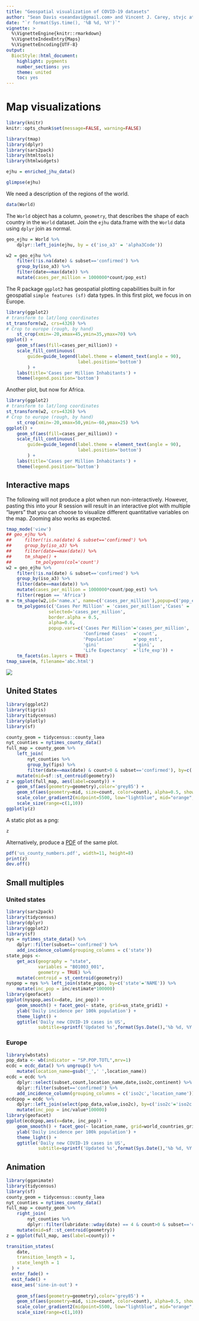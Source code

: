 ```yaml
---
title: "Geospatial visualization of COVID-19 datasets"
author: "Sean Davis <seandavi@gmail.com> and Vincent J. Carey, stvjc at channing.harvard.edu"
date: "`r format(Sys.time(), '%B %d, %Y')`"
vignette: >
  %\VignetteEngine{knitr::rmarkdown}
  %\VignetteIndexEntry{Maps}
  %\VignetteEncoding{UTF-8}
output:
  BiocStyle::html_document:
    highlight: pygments
    number_sections: yes
    theme: united
    toc: yes
---
```


# Map visualizations

```r
library(knitr)
knitr::opts_chunk$set(message=FALSE, warning=FALSE)
```

```r
library(tmap)
library(dplyr)
library(sars2pack)
library(htmltools)
library(htmlwidgets)
```


```r
ejhu = enriched_jhu_data()
```


```r
glimpse(ejhu)
```

We need a description of the regions of the world.

```r
data(World)
```

The `World` object has a column, `geometry`, that describes the shape of each country
in the `World` dataset. Join the `ejhu` data.frame with the `World` data using
`dplyr` join as normal.


```r
geo_ejhu = World %>%
    dplyr::left_join(ejhu, by = c('iso_a3' = 'alpha3Code'))
```

```r
w2 = geo_ejhu %>%
    filter(!is.na(date) & subset=='confirmed') %>%
    group_by(iso_a3) %>%
    filter(date==max(date)) %>%
    mutate(cases_per_million = 1000000*count/pop_est)
```

The R package `ggplot2` has geospatial plotting capabilities built in for
geospatial `simple features (sf)` data types. In this first plot, we focus
in on Europe.

```r
library(ggplot2)
# transform to lat/long coordinates
st_transform(w2, crs=4326) %>%
# Crop to europe (rough, by hand)
    st_crop(xmin=-20,xmax=45,ymin=35,ymax=70) %>%
ggplot() +
    geom_sf(aes(fill=cases_per_million)) +
    scale_fill_continuous(
        guide=guide_legend(label.theme = element_text(angle = 90),
                           label.position='bottom')
        ) + 
    labs(title='Cases per Million Inhabitants') +
    theme(legend.position='bottom')
```

Another plot, but now for Africa.

```r
library(ggplot2)
# transform to lat/long coordinates
st_transform(w2, crs=4326) %>%
# Crop to europe (rough, by hand)
    st_crop(xmin=-20,xmax=50,ymin=-60,ymax=25) %>%
ggplot() +
    geom_sf(aes(fill=cases_per_million)) +
    scale_fill_continuous(
        guide=guide_legend(label.theme = element_text(angle = 90),
                           label.position='bottom')
        ) + 
    labs(title='Cases per Million Inhabitants') +
    theme(legend.position='bottom')
```

## Interactive maps

The following will not produce a plot when run
non-interactively. However, pasting this into your R session will
result in an interactive plot with multiple "layers" that you can
choose to visualize different quantitative variables on the
map. Zooming also works as expected.

```r
tmap_mode('view')
## geo_ejhu %>%
##     filter(!is.na(date) & subset=='confirmed') %>%
##     group_by(iso_a3) %>%
##     filter(date==max(date)) %>%
##     tm_shape() +
##         tm_polygons(col='count')
w2 = geo_ejhu %>%
    filter(!is.na(date) & subset=='confirmed') %>%
    group_by(iso_a3) %>%
    filter(date==max(date)) %>%
    mutate(cases_per_million = 1000000*count/pop_est) %>%
    filter(region == 'Africa')
m = tm_shape(w2,id='name.x', name=c('cases_per_million'),popup=c('pop_est')) +
    tm_polygons(c('Cases Per Million' = 'cases_per_million','Cases' = 'count',"Well-being index"='well_being', 'GINI'='gini'),
                selected='cases_per_million',
                border.alpha = 0.5,
                alpha=0.6,
                popup.vars=c('Cases Per Million'='cases_per_million',
                             'Confirmed Cases'  ='count',
                             'Population'       ='pop_est',
                             'gini'             ='gini',
                             'Life Expectancy'  ='life_exp')) +
    tm_facets(as.layers = TRUE)
tmap_save(m, filename='abc.html')
```

![](images/tmap_world_screen_shot.png)


## United States

```r
library(ggplot2)
library(tigris)
library(tidycensus)
library(plotly)
library(sf)
```

```r
county_geom = tidycensus::county_laea
nyt_counties = nytimes_county_data()
full_map = county_geom %>%
    left_join(
        nyt_counties %>%
        group_by(fips) %>%
        filter(date==max(date) & count>0 & subset=='confirmed'), by=c('GEOID'='fips')) %>%
    mutate(mid=sf::st_centroid(geometry))
z = ggplot(full_map, aes(label=county)) +
    geom_sf(aes(geometry=geometry),color='grey85') +
    geom_sf(aes(geometry=mid, size=count, color=count), alpha=0.5, show.legend = "point") +
    scale_color_gradient2(midpoint=5500, low="lightblue", mid="orange",high="red", space ="Lab" ) +
    scale_size(range=c(1,10))
ggplotly(z)
```

A static plot as a png:

```r
z
```

Alternatively, produce a [PDF](us_county_numbers.pdf) of the same plot.

```r
pdf('us_county_numbers.pdf', width=11, height=8)
print(z)
dev.off()
```


## Small multiples

### United states


```r
library(sars2pack)
library(tidycensus)
library(dplyr)
library(ggplot2)
library(sf)
nys = nytimes_state_data() %>%
    dplyr::filter(subset=='confirmed') %>%
    add_incidence_column(grouping_columns = c('state'))
state_pops <- 
    get_acs(geography = "state",
            variables = "B01003_001",
            geometry = TRUE) %>%
    mutate(centroid = st_centroid(geometry))
nyspop = nys %>% left_join(state_pops, by=c('state'='NAME')) %>%
    mutate(inc_pop = inc/estimate*100000)
library(geofacet)
ggplot(nyspop,aes(x=date, inc_pop)) +
    geom_smooth() + facet_geo(~ state, grid=us_state_grid1) +
    ylab('Daily incidence per 100k population') +
    theme_light() +
    ggtitle('Daily new COVID-19 cases in US',
            subtitle=sprintf('Updated %s',format(Sys.Date(),'%b %d, %Y')))
```

### Europe

```r
library(wbstats)
pop_data <- wb(indicator = "SP.POP.TOTL",mrv=1)
ecdc = ecdc_data() %>% ungroup() %>%
    mutate(location_name=gsub('_',' ',location_name))
ecdc = ecdc %>%
    dplyr::select(subset,count,location_name,date,iso2c,continent) %>%
    dplyr::filter(subset=='confirmed') %>%
    add_incidence_column(grouping_columns = c('iso2c','location_name'))
ecdcpop = ecdc %>%
    dplyr::left_join(select(pop_data,value,iso2c), by=c('iso2c'='iso2c')) %>%
    mutate(inc_pop = inc/value*100000) 
library(geofacet)
ggplot(ecdcpop,aes(x=date, inc_pop)) +
    geom_smooth() + facet_geo(~ location_name, grid=world_countries_grid1) +
    ylab('Daily incidence per 100k population') +
    theme_light() +
    ggtitle('Daily new COVID-19 cases in US',
            subtitle=sprintf('Updated %s',format(Sys.Date(),'%b %d, %Y')))
```



## Animation

```r
library(gganimate)
library(tidycensus)
library(sf)
county_geom = tidycensus::county_laea
nyt_counties = nytimes_county_data()
full_map = county_geom %>%
    right_join(
        nyt_counties %>%
        dplyr::filter(lubridate::wday(date) == 4 & count>0 & subset=='confirmed' & !is.na(count)), by=c('GEOID'='fips')) %>%
    mutate(mid=sf::st_centroid(geometry))
z = ggplot(full_map, aes(label=county)) +

transition_states(
    date,
    transition_length = 1,
    state_length = 1
  ) +
  enter_fade() + 
  exit_fade() +
  ease_aes('sine-in-out') +
    
    geom_sf(aes(geometry=geometry),color='grey85') +
    geom_sf(aes(geometry=mid, size=count, color=count), alpha=0.5, show.legend = "point") +
    scale_color_gradient2(midpoint=5500, low="lightblue", mid="orange",high="red", space ="Lab" ) +
    scale_size(range=c(1,10))
```
